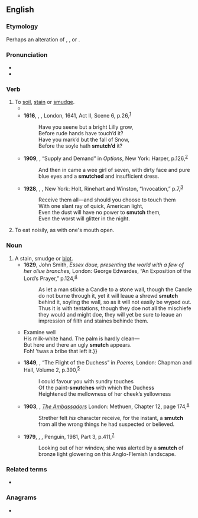 ==English==

===Etymology===
Perhaps an alteration of {{m|en|smudge}}, {{m|en|smatch}}, or {{m|en|smooch}}.

===Pronunciation===
* {{IPA|en|/smʌtʃ/}}
* {{audio|en|LL-Q1860 (eng)-Vealhurl-smutch.wav|Audio (Berkshire, UK)}}

===Verb===
{{en-verb}}

# To [[soil]], [[stain]] or [[smudge]].
#* {{RQ:Shakespeare Winter's Tale|I|2|text=Why, that’s my [[bawcock]]. What, hast '''smutch’d''' thy nose?<br>They say it is a copy out of mine.}}
#* '''1616''', {{w|Ben Jonson}}, ''{{w|The Devil Is an Ass|The Divell is an Asse}}'', London, 1641, Act II, Scene 6, p.{{nbsp}}26,<sup>[http://name.umdl.umich.edu/A46228.0001.001]</sup>
#*: Have you seene but a bright Lilly grow,<br>Before rude hands have touch’d it?<br>Have you mark’d but the fall of Snow,<br>Before the soyle hath '''smutch’d''' it?
#* '''1909''', {{w|O. Henry}}, “Supply and Demand” in ''Options'', New York: Harper, p.{{nbsp}}126,<sup>[https://archive.org/details/optionsohenry00henrrich]</sup>
#*: And then in came a wee girl of seven, with dirty face and pure blue eyes and a '''smutched''' and insufficient dress.
#* '''1928''', {{w|Stephen Vincent Benét}}, ''{{w|John Brown's Body|John Brown’s Body}}'', New York: Holt, Rinehart and Winston, “Invocation,” p.{{nbsp}}7,<sup>[https://archive.org/details/johnbrownsbody00step]</sup>
#*: Receive them all—and should you choose to touch them<br>With one slant ray of quick, American light,<br>Even the dust will have no power to '''smutch''' them,<br>Even the worst will glitter in the night.
# To eat noisily, as with one's mouth open. {{rfex|en}}

===Noun===
{{en-noun}}

# A stain, smudge or [[blot]].
#* '''1629''', John Smith, ''Essex doue, presenting the world with a few of her oliue branches,'' London: George Edwardes, “An Exposition of the Lord’s Prayer,” p.{{nbsp}}124,<sup>[http://name.umdl.umich.edu/A12473.0001.001]</sup>
#*: As let a man sticke a Candle to a stone wall, though the Candle do not burne through it, yet it will leaue a shrewd '''smutch''' behind it, soyling the wall, so as it will not easily be wyped out. Thus it is with tentations, though they doe not all the mischiefe they would and might doe, they will yet be sure to leaue an impression of filth and staines behinde them.
#* {{RQ:Cowper Task|book=4|page=168|url=http://name.umdl.umich.edu/004792652.0001.000|text={{...}} Examine well<br>His milk-white hand. The palm is hardly clean—<br>But here and there an ugly '''smutch''' appears.<br>Foh! ’twas a bribe that left it.}}
#* '''1849''', {{w|Robert Browning}}, “The Flight of the Duchess” in ''Poems,'' London: Chapman and Hall, Volume 2, p.{{nbsp}}390,<sup>[https://archive.org/details/poemsbro02browuoft]</sup>
#*: I could favour you with sundry touches<br>Of the paint-'''smutches''' with which the Duchess<br>Heightened the mellowness of her cheek’s yellowness
#* '''1903''', {{w|Henry James}}, ''[[w:The Ambassadors|The Ambassadors]]'' London: Methuen, Chapter 12, page 174,<sup>[https://archive.org/details/ambassadors00jame_2]</sup>
#*: Strether felt ''his'' character receive, for the instant, a '''smutch''' from all the wrong things he had suspected or believed.
#* '''1979''', {{w|Patrick White}}, ''{{w|The Twyborn Affair}}'', Penguin, 1981, Part 3, p.{{nbsp}}411,<sup>[https://archive.org/details/twybornaffair00whit]</sup>
#*: Looking out of her window, she was alerted by a '''smutch''' of bronze light glowering on this Anglo-Flemish landscape.

===Related terms===
* {{l|en|smut}}

===Anagrams===
* {{anagrams|en|a=chmstu|schtum}}